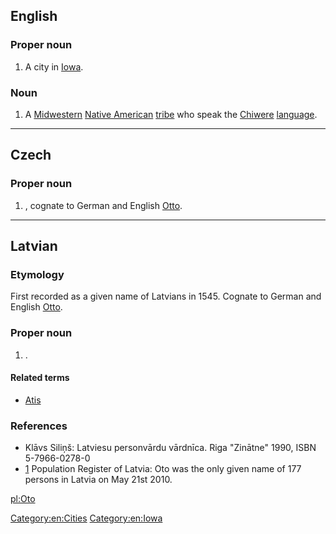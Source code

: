 ==English==

===Proper noun===
{{en-proper noun}}

# A city in [[Iowa]].

===Noun===
{{en-plural noun}}

# A [[Midwestern]] [[Native American]] [[tribe]] who speak the [[Chiwere]] [[language]].

[[Category:en:Cities]]
[[Category:en:Iowa]]

----

==Czech==
{{wikipedia|lang=cs}}

===Proper noun===
{{cs-proper noun|g=m}}

# {{given name|male|lang=cs}}, cognate to German and English [[Otto]].

----

==Latvian==

===Etymology===
First recorded as a given name of Latvians in 1545. Cognate to German and  English [[Otto]].

===Proper noun===
{{head|lv|proper noun|g=m}}

# {{given name|male|lang=lv}}.

====Related terms====
* [[Atis]]

===References===
* Klāvs Siliņš: Latviesu personvārdu vārdnīca. Riga "Zinātne" 1990, ISBN 5-7966-0278-0
* [http://www.pmlp.gov.lv/lv/statistika/personvardu.html] Population Register of Latvia: Oto was the only given name of 177 persons in Latvia on May 21st 2010.

[[pl:Oto]]